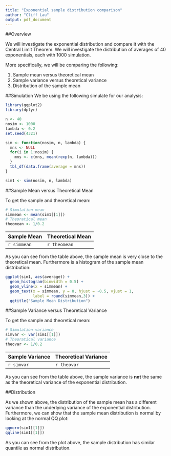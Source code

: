 ```yaml
---
title: "Exponential sample distribution comparison"
author: "Cliff Lau"
output: pdf_document
---
```


##Overview

We will investigate the exponential distribution and compare it with the Central Limit Theorem. We will investigate the distribution of averages of 40 exponentials, each with 1000 simulation.

More specifically, we will be comparing the following:

1. Sample mean versus theoretical mean
2. Sample variance versus theoretical variance
3. Distribution of the sample mean

##Simulation
We be using the following simulate for our analysis:
```r
library(ggplot2)
library(dplyr)

n <- 40
nosim <- 1000
lambda <- 0.2
set.seed(4321)

sim <- function(nosim, n, lambda) {
  mns <- NULL
  for(i in 1:nosim) {
    mns <- c(mns, mean(rexp(n, lambda)))
  }
  tbl_df(data.frame(average = mns))
}

sim1 <- sim(nosim, n, lambda)
```

##Sample Mean versus Theoretical Mean

To get the sample and theoretical mean:
```r
# Simulation mean
simmean <- mean(sim1[[1]])
# Theoratical mean
theomean <- 1/0.2
```

Sample Mean     | Theoretical Mean
--------------- |-----------------
`r simmean`     |`r theomean`

As you can see from the table above, the sample mean is very close to the theoretical mean. Furthermore is a histogram of the sample mean distribution:

```r
ggplot(sim1, aes(average)) + 
  geom_histogram(binwidth = 0.5) +
  geom_vline(x = simmean) +
  geom_text(x = simmean, y = 0, hjust = -0.5, vjust = 1,
            label = round(simmean,3)) +
  ggtitle("Sample Mean Distribution")
```

##Sample Variance versus Theoretical Variance

To get the sample and theoretical mean:
```r
# Simulation variance
simvar <- var(sim1[[1]])
# Theoratical variance
theovar <- 1/0.2
```

Sample Variance  | Theoretical Variance
---------------- |---------------------
`r simvar`      |`r theovar`

As you can see from the table above, the sample variance is **not** the same as the theoretical variance of the exponential distribution.

##Distribution

As we shown above, the distribution of the sample mean has a different variance than the underlying variance of the exponential distribution.
Furthermore, we can show that the sample mean distribution is normal by looking at the normal QQ plot:

```r
qqnorm(sim1[[1]])
qqline(sim1[[1]])
```

As you can see from the plot above, the sample distribution has similar quantile as normal distribution.